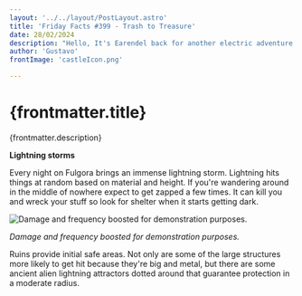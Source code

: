 ```yaml
---
layout: '../../layout/PostLayout.astro' 
title: 'Friday Facts #399 - Trash to Treasure'
date: 28/02/2024
description: "Hello, It's Earendel back for another electric adventure. You got your first look at Fulgora in.(If you haven't read that already please read that first.) Now let's take a look at the new planet's mechanics."
author: 'Gustavo'
frontImage: 'castleIcon.png'

---
```

# {frontmatter.title}

{frontmatter.description}

**Lightning storms**

Every night on Fulgora brings an immense lightning storm. Lightning hits things at random based on material and height. If you're wandering around in the middle of nowhere expect to get zapped a few times. It can kill you and wreck your stuff so look for shelter when it starts getting dark.

![*Damage and frequency boosted for demonstration purposes.*](https://prod-files-secure.s3.us-west-2.amazonaws.com/6bd8f401-87f8-4855-bed6-6eab619df378/df3dfa9d-23f7-4106-a28e-aa6f36baff61/Untitled.png)

*Damage and frequency boosted for demonstration purposes.*

Ruins provide initial safe areas. Not only are some of the large structures more likely to get hit because they're big and metal, but there are some ancient alien lightning attractors dotted around that guarantee protection in a moderate radius.
